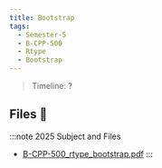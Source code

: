 ```yaml
---
title: Bootstrap
tags:
  - Semester-5
  - B-CPP-500
  - Rtype
  - Bootstrap
---
```

> Timeline: ?


## Files 📂

:::note 2025 Subject and Files
- [B-CPP-500_rtype_bootstrap.pdf](https://github.com/Studio-17/Epitech-Subjects/raw/main/Semester-5/B-CPP-500/Rtype/Bootstrap/B-CPP-500_rtype_bootstrap.pdf)
:::

